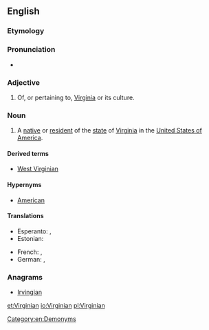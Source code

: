 ==English==

===Etymology===
{{suffix|Virginia|an|lang=en}}

===Pronunciation===
* {{rhymes|ɪnjən|lang=en}}

===Adjective===
{{en-adj|-}}

# Of, or pertaining to, [[Virginia]] or its culture.

===Noun===
{{en-noun}}

# {{label|en|US}} A [[native]] or [[resident]] of the [[state]] of [[Virginia]] in the [[United States of America]].

====Derived terms====
* [[West Virginian]]

====Hypernyms====
* [[American]]

====Translations====
{{trans-top|resident of Virginia}}
* Esperanto: {{t|eo|virgino}} {{qualifier|man or woman}}, {{t|eo|virginino}} {{qualifier|woman}}
* Estonian: {{t|et|virginialane}}
{{trans-mid}}
* French: {{t+|fr|Virginien|m}}, {{t+|fr|Virginienne|f}}
* German: {{t|de|Virginianer|m}}, {{t|de|Virginianerin|f}}
{{trans-bottom}}

===Anagrams===
* [[Irvingian#English|Irvingian]]

[[Category:en:Demonyms]]

[[et:Virginian]]
[[io:Virginian]]
[[pl:Virginian]]